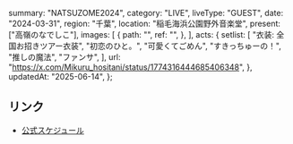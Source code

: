   summary: "NATSUZOME2024",
  category: "LIVE",
  liveType: "GUEST",
  date: "2024-03-31",
  region: "千葉",
  location: "稲毛海浜公園野外音楽堂",
  present: ["高嶺のなでしこ"],
  images: [
    {
      path: "",
      ref: "",
    },
  ],
  acts: {
    setlist: [
      "衣装: 全国お招きツアー衣装",
      "初恋のひと。",
      "可愛くてごめん",
      "すきっちゅーの！",
      "推しの魔法",
      "ファンサ",
    ],
    url: "https://x.com/Mikuru_hositani/status/1774316444685406348",
  },
  updatedAt: "2025-06-14",
};

## リンク

- [公式スケジュール](https://takanenonadeshiko.jp/?p=1747)

